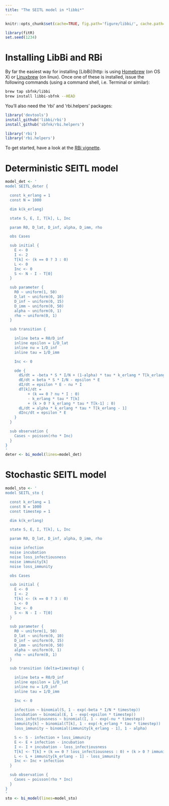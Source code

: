 ```yaml
---
title: "The SEITL model in *libbi*"
--- 
```


```r
knitr::opts_chunk$set(cache=TRUE, fig.path='figure/libbi/', cache.path='cache/libbi/' , fig.cap='', fig.align="center", message=FALSE, tidy=TRUE, warning=FALSE)
```

```r
library(fitR)
set.seed(1234)
```
# Installing LibBi and RBi

By far the easiest way for installing [LibBi](http: is using [Homebrew](https://brew.sh) (on OS X) or [Linuxbrew](http://linuxbrew.sh) (on linux). Once one of these is installed, issue the following commands (using a command shell, i.e. Terminal or similar):

```sh
brew tap sbfnk/libbi
brew install libbi-sbfnk --HEAD
``` 

You'll also need the 'rbi' and 'rbi.helpers' packages:

```r
library('devtools')
install_github('libbi/rbi')
install_github('sbfnk/rbi.helpers')
```

```r
library('rbi')
library('rbi.helpers')
```

To get started, have a look at the [RBi vignette](https://cran.r-project.org/web/packages/rbi/vignettes/introduction.html).

# Deterministic SEITL model

```r
model_det <- '
model SEITL_deter {

  const k_erlang = 1
  const N = 1000

  dim k(k_erlang)

  state S, E, I, T[k], L, Inc

  param R0, D_lat, D_inf, alpha, D_imm, rho

  obs Cases

  sub initial { 
    E <- 0
    I <- 2
    T[k] <- (k == 0 ? 3 : 0)
    L <- 0
    Inc <- 0
    S <- N - I - T[0]
  }

  sub parameter { 
    R0 ~ uniform(1, 50)
    D_lat ~ uniform(0, 10)
    D_inf ~ uniform(0, 15)
    D_imm ~ uniform(0, 50)
    alpha ~ uniform(0, 1)
    rho ~ uniform(0, 1)
  }

  sub transition {

    inline beta = R0/D_inf
    inline epsilon = 1/D_lat
    inline nu = 1/D_inf
    inline tau = 1/D_imm

    Inc <- 0

    ode { 
      dS/dt = -beta * S * I/N + (1-alpha) * tau * k_erlang * T[k_erlang - 1]
      dE/dt = beta * S * I/N - epsilon * E
      dI/dt = epsilon * E - nu * I
      dT[k]/dt =
          + (k == 0 ? nu * I : 0)
          - k_erlang * tau * T[k]
          + (k > 0 ? k_erlang * tau * T[k-1] : 0)
      dL/dt = alpha * k_erlang * tau * T[k_erlang - 1]
      dInc/dt = epsilon * E
    }
  }

  sub observation {
    Cases ~ poisson(rho * Inc)
  }
}
'
deter <- bi_model(lines=model_det)
```

# Stochastic SEITL model

```r
model_sto <- '
model SEITL_sto {

  const k_erlang = 1 
  const N = 1000 
  const timestep = 1

  dim k(k_erlang)

  state S, E, I, T[k], L, Inc

  param R0, D_lat, D_inf, alpha, D_imm, rho

  noise infection
  noise incubation
  noise loss_infectiousness
  noise immunity[k]
  noise loss_immunity

  obs Cases

  sub initial { 
    E <- 0
    I <- 2
    T[k] <- (k == 0 ? 3 : 0)
    L <- 0
    Inc <- 0
    S <- N - I - T[0]
  }

  sub parameter { 
    R0 ~ uniform(1, 50)
    D_lat ~ uniform(0, 10)
    D_inf ~ uniform(0, 15)
    D_imm ~ uniform(0, 50)
    alpha ~ uniform(0, 1)
    rho ~ uniform(0, 1)
  }

  sub transition (delta=timestep) {

    inline beta = R0/D_inf
    inline epsilon = 1/D_lat
    inline nu = 1/D_inf
    inline tau = 1/D_imm

    Inc <- 0

    infection ~ binomial(S, 1 - exp(-beta * I/N * timestep))
    incubation ~ binomial(E, 1 - exp(-epsilon * timestep))
    loss_infectiousness ~ binomial(I, 1 - exp(-nu * timestep))
    immunity[k] ~ binomial(T[k], 1 - exp(-k_erlang * tau * timestep))
    loss_immunity ~ binomial(immunity[k_erlang - 1], 1 - alpha)

    S <- S - infection + loss_immunity
    E <- E + infection - incubation
    I <- I + incubation - loss_infectiousness
    T[k] <- T[k] + (k == 0 ? loss_infectiousness : 0) + (k > 0 ? immunity[k - 1] : 0) - immunity[k]
    L <- L + immunity[k_erlang - 1] - loss_immunity
    Inc <- Inc + infection
  }

  sub observation {
    Cases ~ poisson(rho * Inc)
  }
}
'
sto <- bi_model(lines=model_sto)
```

